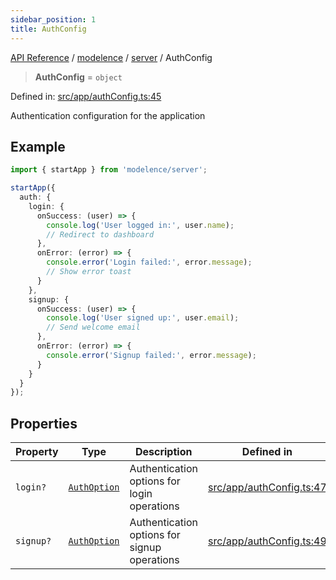 ```yaml
---
sidebar_position: 1
title: AuthConfig
---
```


[API Reference](/api-reference/modelence/server/type-aliases/../../../index) / [modelence](/api-reference/modelence/server/type-aliases/../../index) / [server](/api-reference/modelence/server/type-aliases/../index) / AuthConfig

> **AuthConfig** = `object`

Defined in: [src/app/authConfig.ts:45](https://github.com/modelence/modelence/blob/5904a57fe50964e5b66f94e20b2f5e3f75002742/packages/modelence/src/app/authConfig.ts#L45)

Authentication configuration for the application

## Example

```typescript
import { startApp } from 'modelence/server';

startApp({
  auth: {
    login: {
      onSuccess: (user) => {
        console.log('User logged in:', user.name);
        // Redirect to dashboard
      },
      onError: (error) => {
        console.error('Login failed:', error.message);
        // Show error toast
      }
    },
    signup: {
      onSuccess: (user) => {
        console.log('User signed up:', user.email);
        // Send welcome email
      },
      onError: (error) => {
        console.error('Signup failed:', error.message);
      }
    }
  }
});
```

## Properties

| Property | Type | Description | Defined in |
| ------ | ------ | ------ | ------ |
| <a id="login"></a> `login?` | [`AuthOption`](/api-reference/modelence/server/type-aliases/AuthOption) | Authentication options for login operations | [src/app/authConfig.ts:47](https://github.com/modelence/modelence/blob/5904a57fe50964e5b66f94e20b2f5e3f75002742/packages/modelence/src/app/authConfig.ts#L47) |
| <a id="signup"></a> `signup?` | [`AuthOption`](/api-reference/modelence/server/type-aliases/AuthOption) | Authentication options for signup operations | [src/app/authConfig.ts:49](https://github.com/modelence/modelence/blob/5904a57fe50964e5b66f94e20b2f5e3f75002742/packages/modelence/src/app/authConfig.ts#L49) |
